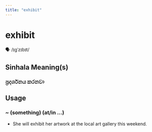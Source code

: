 ```yaml
---
title: "exhibit"
---
```


# exhibit

🗣️ /ɪɡˈzɪbɪt/

## Sinhala Meaning(s)

### ප්‍රදර්ශනය කරනවා

## Usage

### ~ (something) (at/in …)

- She will exhibit her artwork at the local art gallery this weekend.


